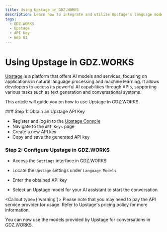 ```yaml
---
title: Using Upstage in GDZ.WORKS
description: Learn how to integrate and utilize Upstage's language model APIs in GDZ.WORKS.
tags:
  - GDZ.WORKS
  - Upstage
  - API Key
  - Web UI
---
```


# Using Upstage in GDZ.WORKS

[Upstage](https://www.upstage.ai/) is a platform that offers AI models and services, focusing on applications in natural language processing and machine learning. It allows developers to access its powerful AI capabilities through APIs, supporting various tasks such as text generation and conversational systems.

This article will guide you on how to use Upstage in GDZ.WORKS.

<Steps>
  ### Step 1: Obtain an Upstage API Key

  - Register and log in to the [Upstage Console](https://console.upstage.ai/home)
  - Navigate to the `API Keys` page
  - Create a new API key
  - Copy and save the generated API key

  ### Step 2: Configure Upstage in GDZ.WORKS

  - Access the `Settings` interface in GDZ.WORKS

  - Locate the `Upstage` settings under `Language Models`

  - Enter the obtained API key

  - Select an Upstage model for your AI assistant to start the conversation

  <Callout type={'warning'}>
    Please note that you may need to pay the API service provider for usage. Refer to Upstage's
    pricing policy for more information.
  </Callout>
</Steps>

You can now use the models provided by Upstage for conversations in GDZ.WORKS.

